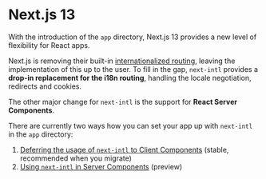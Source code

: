 
# Next.js 13

With the introduction of the `app` directory, Next.js 13 provides a new level of flexibility for React apps.

Next.js is removing their built-in [internationalized routing](https://nextjs.org/docs/advanced-features/i18n-routing), leaving the implementation of this up to the user. To fill in the gap, `next-intl` provides a **drop-in replacement for the i18n routing**, handling the locale negotiation, redirects and cookies.

The other major change for `next-intl` is the support for **React Server Components**.

There are currently two ways how you can set your app up with `next-intl` in the `app` directory:

1. [Deferring the usage of `next-intl` to Client Components](/docs/next-13/client-components) (stable, recommended when you migrate)
2. [Using `next-intl` in Server Components](/docs/next-13/server-components) (preview)
